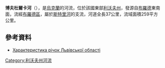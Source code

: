 '''博夫杜爾卡河'''（{{lang-uk|Бовдурка}}），是[[烏克蘭|烏克蘭]]的河流，位於該國東部[[利沃夫州|利沃夫州]]，發源自[[布羅德|布羅德]]東南面，流經[[布羅德區|布羅德區]]，屬於[[斯特里河|斯特里河]]的支流，河道全長37公里，流域面積259平方公里。

==參考資料==
* [http://oblwodgosp.lviv.ua/files/pi4ku.doc Характеристика річок Львівської області]{{dead link|date=2017年11月 |bot=InternetArchiveBot |fix-attempted=yes }}

{{DEFAULTSORT:Бовдурка}}
[[Category:利沃夫州河流|Category:利沃夫州河流]]


{{Ukraine-river-stub}}